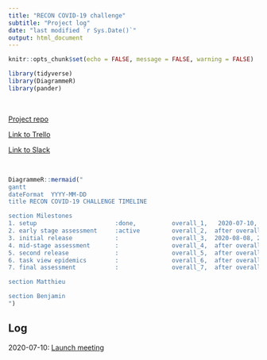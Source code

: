 ```yaml
---
title: "RECON COVID-19 challenge"
subtitle: "Project log"
date: "last modified `r Sys.Date()`"
output: html_document
---
```


```r
knitr::opts_chunk$set(echo = FALSE, message = FALSE, warning = FALSE)
```

```r
library(tidyverse)
library(DiagrammeR)
library(pander)
```

<br/>

[Project repo](https://github.com/matthieugold/covid19_challenge)

[Link to Trello](https://trello.com/b/PQch7ney/covid19-challenge)

[Link to Slack](https://app.slack.com/client/T2SFJJQRL/G016PGWRPAA/thread/C2SFJJV8E-1594388640.056600)

<br/>

```r
DiagrammeR::mermaid("
gantt
dateFormat  YYYY-MM-DD
title RECON COVID-19 CHALLENGE TIMELINE

section Milestones
1. setup                      :done,          overall_1,   2020-07-10, 1d
2. early stage assessment     :active         overall_2,  after overall_1, 2020-08-07   
3. initial release            :               overall_3,  2020-08-08, 2020-08-30
4. mid-stage assessment       :               overall_4,  after overall_3, 2020-09-27
5. second release             :               overall_5,  after overall_4, 2020-10-10
6. task view epidemics        :               overall_6,  after overall_5, 2020-10-25
7. final assessment           :               overall_7,  after overall_6, 2020-11-27

section Matthieu

section Benjamin
")
```

## Log

2020-07-10: [Launch meeting](meeting_notes/2020-07-10_launch_meeting.html)



